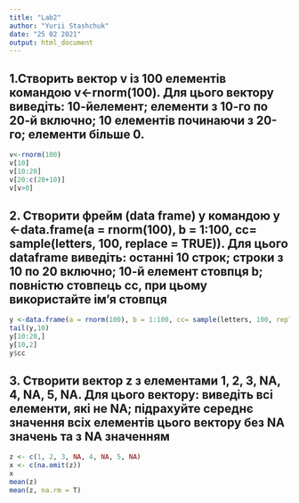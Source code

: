 ---
title: "Lab2"
author: "Yurii Stashchuk"
date: "25 02 2021"
output: html_document
---
## 1.Створить вектор v із 100 елементів командою v<-rnorm(100). Для цього вектору виведіть: 10-йелемент; елементи з 10-го по 20-й включно; 10 елементів починаючи з 20-го; елементи більше 0.
```{r}
v<-rnorm(100)
v[10]
v[10:20]
v[20:c(20+10)]
v[v>0]
```

## 2. Створити фрейм (data frame) y командою y <-data.frame(a = rnorm(100), b = 1:100, cc= sample(letters, 100, replace = TRUE)). Для цього dataframe виведіть: останні 10 строк; строки з 10 по 20 включно; 10-й елемент стовпця b; повністю стовпець cc, при цьому використайте ім’я стовпця


```{r }
y <-data.frame(a = rnorm(100), b = 1:100, cc= sample(letters, 100, replace = TRUE))
tail(y,10)
y[10:20,]
y[10,2]
y$cc
```

## 3. Створити вектор z з елементами 1, 2, 3, NA, 4, NA, 5, NA. Для цього вектору: виведіть всі елементи, які не NA; підрахуйте середнє значення всіх елементів цього вектору без NA значень та з NA значенням

```{r}
z <- c(1, 2, 3, NA, 4, NA, 5, NA)
x <- c(na.omit(z))
x
mean(z)
mean(z, na.rm = T)
```


